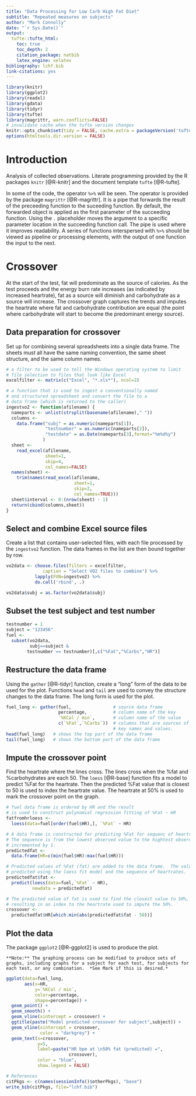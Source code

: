 ```yaml
---
title: "Data Processing for Low Carb High Fat Diet"
subtitle: "Repeated measures on subjects"
author: "Mark Connolly"
date: "`r Sys.Date()`"
output:
  tufte::tufte_html:
    toc: true
    toc_depth: 2
    citation_package: natbib
    latex_engine: xelatex
bibliography: lchf.bib
link-citations: yes
---
```


```r
library(knitr)
library(ggplot2)
library(readxl)
library(gdata)
library(tidyr)
library(tufte)
library(magrittr, warn.conflicts=FALSE)
# invalidate cache when the tufte version changes
knitr::opts_chunk$set(tidy = FALSE, cache.extra = packageVersion('tufte'))
options(htmltools.dir.version = FALSE)
```
# Introduction
Analysis of collected observations.  Literate programming provided by the R packages `knitr` [@R-knitr] and the document template `tufte`  [@R-tufte].

In some of the code, the operator `%>%` will be seen.  The operator is provided by the package `magrittr` [@R-magrittr].  It is a pipe that forwards the result of the preceeding function to the suceeding function.  By default, the forwarded object is applied as the first parameter of the succeeding function.  Using the `.` placeholder moves the argument to a specific parameter location in the succeeding function call.  The pipe is used where it improves readability.  A series of functions interspersed with `%>%` should be viewed as pipeline or processing elements, with the output of one function the input to the next.

# Crossover
At the start of the test, fat will predominate as the source of calories.  As the test proceeds and the energy burn rate increases (as indicated by increased heartrate), fat as a source will diminish and carbohydrate as a source will increase.  The crossover graph captures the trends and imputes the heartrate where fat and carbohydrate contribution are equal (the point where carbohydrate will start to become the predominant energy source).

## Data preparation for crossover
Set up for combining several spreadsheets into a single data frame.  The sheets must all have the same naming convention, the same sheet structure, and the same column names.

```r
# a filter to be used to tell the Windows operating system to limit 
# file selection to files that look like Excel
excelfilter <- matrix(c("Excel", "*.xls*"), ncol=2)

# a function that is used to ingest a conventionally named 
# and structured spreadsheet and convert the file to a 
# data frame (which is returned to the caller)
ingestvo2 <- function(afilename) {
  nameparts <- unlist(strsplit(basename(afilename)," "))
  columns <- 
    data.frame("subj" = as.numeric(nameparts[1]),
               "testnumber" = as.numeric(nameparts[2]),
               "testdate" = as.Date(nameparts[3],format="%m%d%y")
              ) 
  sheet <- 
    read_excel(afilename, 
               sheet=1, 
               skip=4, 
               col_names=FALSE)
  names(sheet) <- 
    trim(names(read_excel(afilename, 
                          sheet=1, 
                          skip=2, 
                          col_names=TRUE)))
  sheet$interval <- 0:(nrow(sheet) - 1)
  return(cbind(columns,sheet))
}
```

## Select and combine Excel source files
Create a list that contains user-selected files, with each file processed by the `ingestvo2` function.  The data frames in the list are then bound together by row.  

```r
vo2data <- choose.files(filters = excelfilter,
              caption = "Select VO2 files to combine") %>%
           lapply(FUN=ingestvo2) %>% 
           do.call('rbind', .)

vo2data$subj = as.factor(vo2data$subj)
```


## Subset the test subject and test number

```r
testnumber = 1
subject = "123456"
fuel <- 
  subset(vo2data, 
         subj==subject & 
        testnumber == testnumber)[,c("%Fat","%Carbs","HR")]
```

## Restructure the data frame
Using the `gather` [@R-tidyr] function, create a "long" form of the data to be used for the plot. Functions `head` and `tail` are used to convey the structure changes to the data frame.  The long form is used for the plot.
```r
fuel_long <- gather(fuel,                # source data frame
                    percentage,          # column name of the key
                    `%KCal / min`,       # column name of the value
                    c(`%Fat`,`%Carbs`))  # columns that are sources of
                                         # key names and values.
head(fuel_long)   # shows the top part of the data frame
tail(fuel_long)   # shows the bottom part of the data frame
```

## Impute the crossover point
Find the heartrate where the lines cross.  The lines cross when the %fat and %carbohydrates are each 50.  The `loess` [@R-base] function fits a model to predict %Fat for the heartrate. Then the predicted %Fat value that is closest to 50 is used to index the heartrate value.  The heartrate at 50% is used to mark the crossover point on the graph.
```r
# fuel data frame is ordered by HR and the result
# is used to construct polynomial regression fitting of %Fat ~ HR
fatfromhrloess <-
  loess(data=fuel[order(fuel$HR),], `%Fat` ~ HR)

# A data frame is constructed for predicting %Fat for sequenc of heartrate values.
# The sequence is from the lowest observed value to the hightest observed value, 
# incremented by 1.
predictedfat <- 
  data.frame(HR=c(min(fuel$HR):max(fuel$HR)))

# Predicted values of %Fat (fat) are added to the data frame.  The values are 
# predicted using the loess fit model and the sequence of heartrates.
predictedfat$fat <- 
  predict(loess(data=fuel,`%Fat` ~ HR), 
          newdata = predictedfat)

# The predicted value of fat is used to find the closest value to 50%,
# resulting in an index to the heartrate used to impute the 50%.  
crossover <- 
  predictedfat$HR[which.min(abs(predictedfat$fat - 50))]
```

## Plot the data
The package `ggplot2` [@R-ggplot2] is used to produce the plot.
```marginfigure
**Note:** The graphing process can be modified to produce sets of graphs, including graphs for a subject for each test, for subjects for each test, or any combination.  *See Mark if this is desired.*
```
```r
ggplot(data=fuel_long,
       aes(x=HR,
           y=`%KCal / min`,
           color=percentage, 
           shape=percentage)) + 
  geom_point() + 
  geom_smooth() +
  geom_vline(xintercept = crossover) +
  ggtitle(paste("Model predicted crossover for subject",subject)) + 
  geom_vline(xintercept = crossover,
             color = "darkgrey") +
  geom_text(x=crossover, 
            y=5, 
            label=paste("HR bpm at \n50% fat (predicted) =",
                        crossover),
            color = "blue",
            show.legend = FALSE)
```

```r
# References
citPkgs <- c(names(sessionInfo()$otherPkgs), "base")
write_bib(citPkgs, file="lchf.bib")

```

